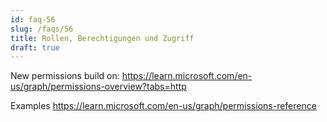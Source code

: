 ```yaml
---
id: faq-56
slug: /faqs/56
title: Rollen, Berechtigungen und Zugriff
draft: true
---
```


New permissions build on:
https://learn.microsoft.com/en-us/graph/permissions-overview?tabs=http

Examples
https://learn.microsoft.com/en-us/graph/permissions-reference
